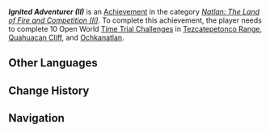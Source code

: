 {{Achievement Infobox
|title        = Ignited Adventurer (II)
|id           = 80361
|order id     = 335
|category     = Natlan: The Land of Fire and Competition (II)
|description  = Complete 10 Open World [[Time Trial Challenge]]s in [[Tezcatepetonco Range]], [[Quahuacan Cliff]], and [[Ochkanatlan]].
|requirements = 
|primogems    = 20
|tracking     = Tracks the amount of Open World mechanism-activated Time Trial Challenges completed.
|topic        = Time Trial Challenges
|hidden       = 
|set          = Ignited Adventurer (II)
|tier         = 3
|tiers_total  = 3
}}
'''''Ignited Adventurer (II)''''' is an [[Achievement]] in the category ''[[Natlan: The Land of Fire and Competition (II)]]''. To complete this achievement, the player needs to complete 10 Open World [[Time Trial Challenge]]s in [[Tezcatepetonco Range]], [[Quahuacan Cliff]], and [[Ochkanatlan]].

==Other Languages==
{{Other Languages|Transclude=Ignited Adventurer (II)}}

==Change History==
{{Change History|5.2}}

==Navigation==
{{Achievement Navbox}}